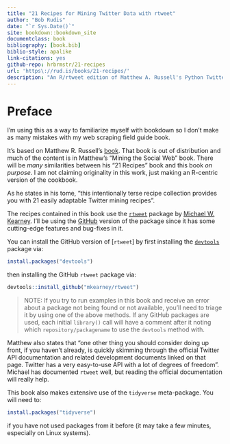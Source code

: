 ```yaml
--- 
title: "21 Recipes for Mining Twitter Data with rtweet"
author: "Bob Rudis"
date: "`r Sys.Date()`"
site: bookdown::bookdown_site
documentclass: book
bibliography: [book.bib]
biblio-style: apalike
link-citations: yes
github-repo: hrbrmstr/21-recipes
url: 'https\://rud.is/books/21-recipes/'
description: "An R/rtweet edition of Matthew A. Russell's Python Twitter Recipes Book"
---
```


# Preface {-}

I'm using this as a way to familiarize myself with bookdown so I don't make as many mistakes with my web scraping field guide book.

It's based on Matthew R. Russell's [book](https://github.com/ptwobrussell/Recipes-for-Mining-Twitter). That book is out of distribution and much of the content is in Matthew's "Mining the Social Web" book. There will be _many_ similarities between his "21 Recipes" book and this book _on purpose_. I am not claiming originality in this work, just making an R-centric version of the cookbook.

As he states in his tome, "this intentionally terse recipe collection provides you with 21 easily adaptable Twitter mining recipes".

The recipes contained in this book use the [`rtweet`](http://rtweet.info/) package by [Michael W. Kearney](https://github.com/mkearney). I'll be using the [GitHub](https://github.com/mkearney/rtweet) version of the package since it has some cutting-edge features and bug-fixes in it.

You can install the GitHub version of [`rtweet`] by first installing the [`devtools`](https://github.com/hadley/devtools) package via:

```r
install.packages("devtools")
```

then installing the GitHub `rtweet` package via:

```r
devtools::install_github("mkearney/rtweet")
```

>NOTE: If you try to run examples in this book and receive an error about a package not being found or not available, you'll need to triage it by using one of the above methods. If any GitHub packages are used, each initial `library()` call will have a comment after it noting which `repository/packagename` to use the `devtools` method with.

Matthew also states that "one other thing you should consider doing up front, if you haven’t already, is quickly skimming through the official Twitter API documentation and related development documents linked on that page. Twitter has a very easy-to-use API with a lot of degrees of freedom". Michael has documented `rtweet` well, but reading the official documentation will really help.

This book also makes extensive use of the `tidyverse` meta-package. You will need to:

```r
install.packages("tidyverse")
```

if you have not used packages from it before (it may take a few minutes, especially on Linux systems).
